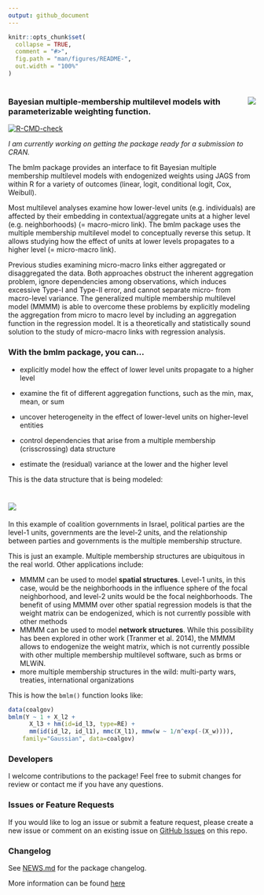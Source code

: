 ---
output: github_document
---

<!-- README.md is generated from README.Rmd. Please edit that file -->

```{r, include = FALSE}
knitr::opts_chunk$set(
  collapse = TRUE,
  comment = "#>",
  fig.path = "man/figures/README-",
  out.width = "100%"
)
```

# <img src="man/figures/bmlm-hexagon.png" align="right" />

### Bayesian multiple-membership multilevel models with parameterizable weighting function.

<!-- badges: start -->
[![R-CMD-check](https://github.com/benrosche/bmlm/workflows/R-CMD-check/badge.svg)](https://github.com/benrosche/bmlm/actions)
<!-- badges: end -->

*I am currently working on getting the package ready for a submission to CRAN.*

The bmlm package provides an interface to fit Bayesian multiple membership multilevel models with endogenized weights using JAGS from within R for a variety of outcomes (linear, logit, conditional logit, Cox, Weibull).

Most multilevel analyses examine how lower-level units (e.g. individuals) are affected by their embedding in contextual/aggregate units at a higher level (e.g. neighborhoods) (= macro-micro link). The bmlm package uses the multiple membership multilevel model to conceptually reverse this setup. It allows studying how the effect of units at lower levels propagates to a higher level (= micro-macro link).

Previous studies examining micro-macro links either aggregated or disaggregated the data. Both approaches obstruct the inherent aggregation problem, ignore dependencies among observations, which induces excessive Type-I and Type-II error, and cannot separate micro- from macro-level variance. The generalized multiple membership multilevel model (MMMM) is able to overcome these problems by explicitly modeling the aggregation from micro to macro level by including an aggregation function in the regression model. It is a theoretically and statistically sound solution to the study of micro-macro links with regression analysis.

### With the **bmlm** package, you can...

- explicitly model how the effect of lower level units propagate to a higher level

- examine the fit of different aggregation functions, such as the min, max, mean, or sum

- uncover heterogeneity in the effect of lower-level units on higher-level entities

- control dependencies that arise from a multiple membership (crisscrossing) data structure

- estimate the (residual) variance at the lower and the higher level

This is the data structure that is being modeled:

# <img src="man/figures/bmlm-datastructure.png" /> 

In this example of coalition governments in Israel, political parties are the level-1 units,
governments are the level-2 units, and the relationship between parties and governments is the multiple membership structure.

This is just an example. Multiple membership structures are ubiquitous in the real world. Other applications include:

- MMMM can be used to model **spatial structures**. Level-1 units, in this case, would be the neighborhoods in the 
  influence sphere of the focal neighborhood, and level-2 units would be the focal neighborhoods. 
  The benefit of using MMMM over other spatial regression models is that the weight matrix can be endogenized, 
  which is not currently possible with other    methods
- MMMM can be used to model **network structures**. While this possibility has been explored in other work (Tranmer et al. 2014),
  the MMMM allows to endogenize the weight matrix, which is not currently possible with other multiple membership
  multilevel software, such as brms or MLWiN.
- more multiple membership structures in the wild: multi-party wars, treaties, international organizations

This is how the ```bmlm()``` function looks like:

``` r 
data(coalgov)
bmlm(Y ~ 1 + X_l2 + 
      X_l3 + hm(id=id_l3, type=RE) +
      mm(id(id_l2, id_l1), mmc(X_l1), mmw(w ~ 1/n^exp(-(X_w)))), 
    family="Gaussian", data=coalgov)
```

### Developers

I welcome contributions to the package! Feel free to submit changes for review or contact me if you have any questions.

### Issues or Feature Requests
If you would like to log an issue or submit a feature request, please create a new issue or comment on an existing issue on [GitHub Issues](https://github.com/benrosche/bmlm/issues) on this repo.

### Changelog
See [NEWS.md](https://github.com/benrosche/bmlm/news/index.html) for the package changelog.

More information can be found [here](http://benrosche.com/projects/bmlm/)
